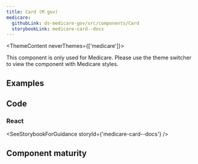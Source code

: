 ```yaml
---
title: Card (M.gov)
medicare:
  githubLink: ds-medicare-gov/src/components/Card
  storybookLink: medicare-card--docs
---
```



<ThemeContent neverThemes={['medicare']}>
  <Alert variation="error">
    <p class="ds-c-alert__text">
      This component is only used for Medicare. Please use the theme switcher to view the component
      with Medicare styles.
    </p>
  </Alert>
</ThemeContent>

## Examples

<StorybookExample componentName="card" storyId="medicare-card--default" />

## Code

### React

<SeeStorybookForGuidance storyId={'medicare-card--docs'} />

## Component maturity

<MaturityChecklist
  a11yStandards={null}
  color={true}
  forcedColors={true}
  screenReaders={null}
  keyboardNavigable={null}
  storybook={true}
  responsive={true}
  spanish={null}
  completeUiKit={false}
  responsiveUiKit={false}
  tokensInCode={true}
  tokensInSketch={true}
/>
